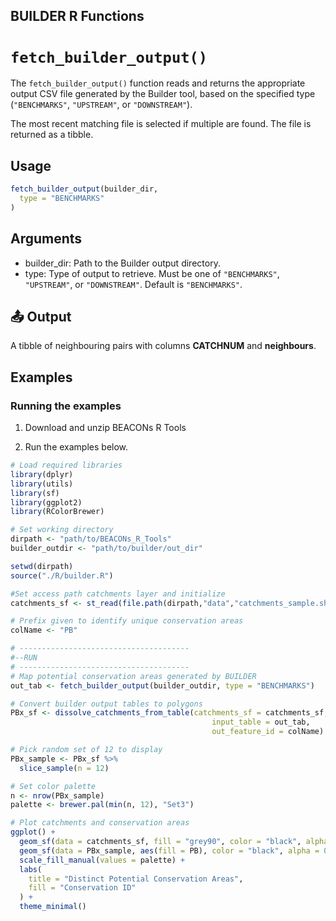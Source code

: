 ## BUILDER R Functions

# `fetch_builder_output()` 

The `fetch_builder_output()` function reads and returns the appropriate output CSV file generated by the Builder tool, based on the specified type (`"BENCHMARKS"`, `"UPSTREAM"`, or `"DOWNSTREAM"`). 

The most recent matching file is selected if multiple are found. The file is returned as a tibble.


## Usage

```r
fetch_builder_output(builder_dir,
  type = "BENCHMARKS"
)
```
## Arguments

- builder_dir: Path to the Builder output directory.
- type: Type of output to retrieve. Must be one of `"BENCHMARKS"`, `"UPSTREAM"`, or `"DOWNSTREAM"`. Default is `"BENCHMARKS"`.


## 📤 Output
A tibble of neighbouring pairs with columns **CATCHNUM** and **neighbours**.


## Examples
### Running the examples

1. Download and unzip BEACONs R Tools 

2. Run the examples below.
```r
# Load required libraries
library(dplyr)
library(utils)
library(sf)
library(ggplot2)
library(RColorBrewer)

# Set working directory
dirpath <- "path/to/BEACONs_R_Tools"
builder_outdir <- "path/to/builder/out_dir"

setwd(dirpath)
source("./R/builder.R")

#Set access path catchments layer and initialize
catchments_sf <- st_read(file.path(dirpath,"data","catchments_sample.shp"))

# Prefix given to identify unique conservation areas
colName <- "PB"

# --------------------------------------
#--RUN
# --------------------------------------
# Map potential conservation areas generated by BUILDER
out_tab <- fetch_builder_output(builder_outdir, type = "BENCHMARKS")

# Convert builder output tables to polygons
PBx_sf <- dissolve_catchments_from_table(catchments_sf = catchments_sf, 
                                             input_table = out_tab, 
                                             out_feature_id = colName)

# Pick random set of 12 to display
PBx_sample <- PBx_sf %>%
  slice_sample(n = 12)

# Set color palette
n <- nrow(PBx_sample)
palette <- brewer.pal(min(n, 12), "Set3")

# Plot catchments and conservation areas
ggplot() +
  geom_sf(data = catchments_sf, fill = "grey90", color = "black", alpha = 0.3) +
  geom_sf(data = PBx_sample, aes(fill = PB), color = "black", alpha = 0.7) +
  scale_fill_manual(values = palette) +
  labs(
    title = "Distinct Potential Conservation Areas",
    fill = "Conservation ID"
  ) +
  theme_minimal()
```

